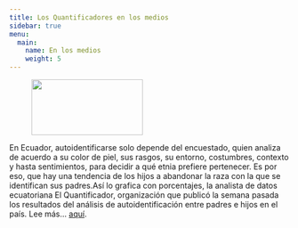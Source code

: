 ```yaml
---
title: Los Quantificadores en los medios
sidebar: true
menu: 
  main: 
    name: En los medios
    weight: 5
---
```


<div class="authorbox clearfix">
<figure class="authorbox__avatar">
<img src="/img/medios/expreso/expreso-abandono-etnia.png" class="avatar" height="100" width="200"/>
</figure>
<div class="authorbox__description">En Ecuador, autoidentificarse solo depende del encuestado, quien analiza de acuerdo a su color de piel, sus rasgos, su entorno, costumbres, contexto y hasta sentimientos, para decidir a qué etnia prefiere pertenecer. Es por eso, que hay una tendencia de los hijos a abandonar la raza con la que se identifican sus padres.Así lo grafica con porcentajes, la analista de datos ecuatoriana El Quantificador, organización que publicó la semana pasada los resultados del análisis de autoidentificación entre padres e hijos en el país. Lee más... <a href= "https://www.expreso.ec/guayaquil/ecuador-racismo-implicito-abandono-etnia-evitar-86558.html?fbclid=IwAR0JVo0Ra8ocu8pNTPVYqfPLV1m4GRDKA8hWBQTjPcK1rCtJv2nPlElEY5Y">aquí</a>.</div>
</div>